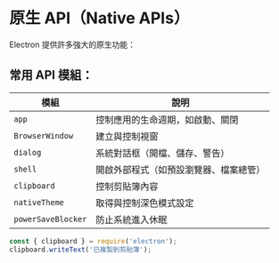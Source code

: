 # 原生 API（Native APIs）

Electron 提供許多強大的原生功能：

## 常用 API 模組：

| 模組                 | 說明                  |
| ------------------ | ------------------- |
| `app`              | 控制應用的生命週期，如啟動、關閉    |
| `BrowserWindow`    | 建立與控制視窗             |
| `dialog`           | 系統對話框（開檔、儲存、警告）     |
| `shell`            | 開啟外部程式（如預設瀏覽器、檔案總管） |
| `clipboard`        | 控制剪貼簿內容             |
| `nativeTheme`      | 取得與控制深色模式設定         |
| `powerSaveBlocker` | 防止系統進入休眠            |

```javascript
const { clipboard } = require('electron');
clipboard.writeText('已複製到剪貼簿');
```